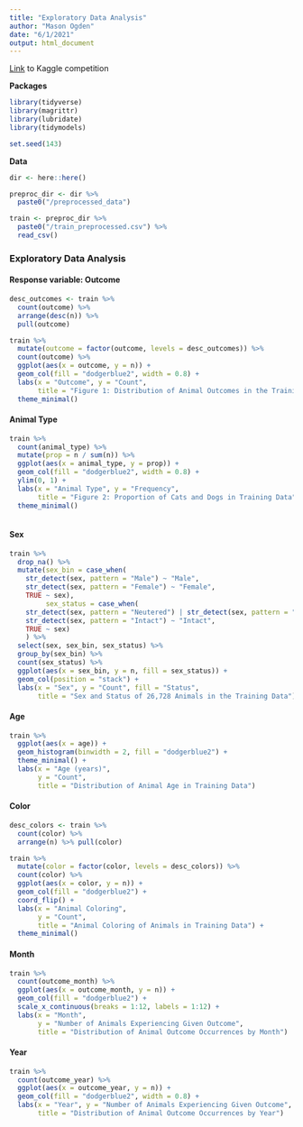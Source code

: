 ```yaml
---
title: "Exploratory Data Analysis"
author: "Mason Ogden"
date: "6/1/2021"
output: html_document
---
```


[Link](https://www.kaggle.com/c/shelter-animal-outcomes/data) to Kaggle competition

**Packages**

```r
library(tidyverse)
library(magrittr)
library(lubridate)
library(tidymodels)

set.seed(143)
```

**Data**

```r
dir <- here::here()

preproc_dir <- dir %>%
  paste0("/preprocessed_data")

train <- preproc_dir %>%
  paste0("/train_preprocessed.csv") %>%
  read_csv()
```

### Exploratory Data Analysis

#### Response variable: Outcome

```r
desc_outcomes <- train %>%
  count(outcome) %>% 
  arrange(desc(n)) %>% 
  pull(outcome)

train %>%
  mutate(outcome = factor(outcome, levels = desc_outcomes)) %>%
  count(outcome) %>% 
  ggplot(aes(x = outcome, y = n)) + 
  geom_col(fill = "dodgerblue2", width = 0.8) + 
  labs(x = "Outcome", y = "Count",
       title = "Figure 1: Distribution of Animal Outcomes in the Training Data") + 
  theme_minimal()
```


#### Animal Type

```r
train %>%
  count(animal_type) %>%
  mutate(prop = n / sum(n)) %>% 
  ggplot(aes(x = animal_type, y = prop)) + 
  geom_col(fill = "dodgerblue2", width = 0.8) + 
  ylim(0, 1) + 
  labs(x = "Animal Type", y = "Frequency",
       title = "Figure 2: Proportion of Cats and Dogs in Training Data") +
  theme_minimal()
  
```

#### Sex

```r
train %>% 
  drop_na() %>%
  mutate(sex_bin = case_when(
    str_detect(sex, pattern = "Male") ~ "Male",
    str_detect(sex, pattern = "Female") ~ "Female",
    TRUE ~ sex),
         sex_status = case_when(
    str_detect(sex, pattern = "Neutered") | str_detect(sex, pattern = "Spayed") ~ "Spayed/Neutered",
    str_detect(sex, pattern = "Intact") ~ "Intact",
    TRUE ~ sex)
    ) %>%
  select(sex, sex_bin, sex_status) %>%
  group_by(sex_bin) %>%
  count(sex_status) %>%
  ggplot(aes(x = sex_bin, y = n, fill = sex_status)) + 
  geom_col(position = "stack") + 
  labs(x = "Sex", y = "Count", fill = "Status",
       title = "Sex and Status of 26,728 Animals in the Training Data")
```

#### Age

```r
train %>%
  ggplot(aes(x = age)) + 
  geom_histogram(binwidth = 2, fill = "dodgerblue2") + 
  theme_minimal() + 
  labs(x = "Age (years)",
       y = "Count",
       title = "Distribution of Animal Age in Training Data")
```

#### Color

```r
desc_colors <- train %>%
  count(color) %>% 
  arrange(n) %>% pull(color)

train %>%
  mutate(color = factor(color, levels = desc_colors)) %>% 
  count(color) %>%
  ggplot(aes(x = color, y = n)) + 
  geom_col(fill = "dodgerblue2") + 
  coord_flip() + 
  labs(x = "Animal Coloring",
       y = "Count",
       title = "Animal Coloring of Animals in Training Data") + 
  theme_minimal()
```

#### Month

```r
train %>%
  count(outcome_month) %>%
  ggplot(aes(x = outcome_month, y = n)) + 
  geom_col(fill = "dodgerblue2") + 
  scale_x_continuous(breaks = 1:12, labels = 1:12) + 
  labs(x = "Month",
       y = "Number of Animals Experiencing Given Outcome",
       title = "Distribution of Animal Outcome Occurrences by Month")
```

#### Year

```r
train %>%
  count(outcome_year) %>%
  ggplot(aes(x = outcome_year, y = n)) + 
  geom_col(fill = "dodgerblue2", width = 0.8) + 
  labs(x = "Year", y = "Number of Animals Experiencing Given Outcome",
       title = "Distribution of Animal Outcome Occurrences by Year")
```


